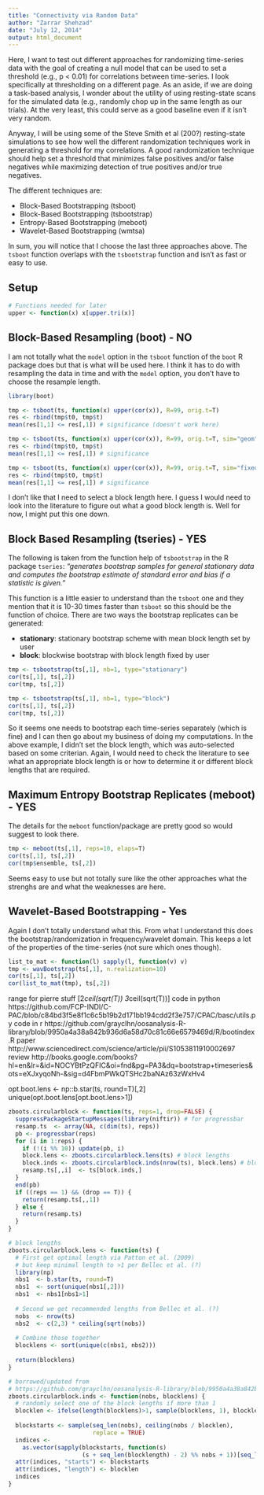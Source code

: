 ```yaml
---
title: "Connectivity via Random Data"
author: "Zarrar Shehzad"
date: "July 12, 2014"
output: html_document
---
```


Here, I want to test out different approaches for randomizing time-series data with the goal of creating a null model that can be used to set a threshold (e.g., p < 0.01) for correlations between time-series. I look specifically at thresholding on a different page. As an aside, if we are doing a task-based analysis, I wonder about the utility of using resting-state scans for the simulated data (e.g., randomly chop up in the same length as our trials). At the very least, this could serve as a good baseline even if it isn't very random.

Anyway, I will be using some of the Steve Smith et al (200?) resting-state simulations to see how well the different randomization techniques work in generating a threshold for my correlations. A good randomization technique should help set a threshold that minimizes false positives and/or false negatives while maximizing detection of true positives and/or true negatives.

The different techniques are:

* Block-Based Bootstrapping (tsboot)
* Block-Based Bootstrapping (tsbootstrap)
* Entropy-Based Bootstrapping (meboot)
* Wavelet-Based Bootstrapping (wmtsa)

In sum, you will notice that I choose the last three approaches above. The `tsboot` function overlaps with the `tsbootstrap` function and isn't as fast or easy to use.

## Setup

```r
# Functions needed for later
upper <- function(x) x[upper.tri(x)]
```


## Block-Based Resampling (boot) - NO

I am not totally what the `model` option in the `tsboot` function of the `boot` R package does but that is what will be used here. I think it has to do with resampling the data in time and with the `model` option, you don't have to choose the resample length.

```r
library(boot)

tmp <- tsboot(ts, function(x) upper(cor(x)), R=99, orig.t=T)
res <- rbind(tmp$t0, tmp$t)
mean(res[1,1] <= res[,1]) # significance (doesn't work here)

tmp <- tsboot(ts, function(x) upper(cor(x)), R=99, orig.t=T, sim="geom", l=20)
res <- rbind(tmp$t0, tmp$t)
mean(res[1,1] <= res[,1]) # significance

tmp <- tsboot(ts, function(x) upper(cor(x)), R=99, orig.t=T, sim="fixed", l=20)
res <- rbind(tmp$t0, tmp$t)
mean(res[1,1] <= res[,1]) # significance
```

I don't like that I need to select a block length here. I guess I would need to look into the literature to figure out what a good block length is. Well for now, I might put this one down.


## Block Based Resampling (tseries) - YES

The following is taken from the function help of `tsbootstrap` in the R package `tseries`: *"generates bootstrap samples for general stationary data and computes the bootstrap
estimate of standard error and bias if a statistic is given."*

This function is a little easier to understand than the `tsboot` one and they mention that it is 10-30 times faster than `tsboot` so this should be the function of choice. There are two ways the bootstrap replicates can be generated:

* **stationary**: stationary bootstrap scheme with mean block length set by user
* **block**: blockwise bootstrap with block length fixed by user

```r
tmp <- tsbootstrap(ts[,1], nb=1, type="stationary")
cor(ts[,1], ts[,2])
cor(tmp, ts[,2])

tmp <- tsbootstrap(ts[,1], nb=1, type="block")
cor(ts[,1], ts[,2])
cor(tmp, ts[,2])
```

So it seems one needs to bootstrap each time-series separately (which is fine) and I can then go about my business of doing my computations. In the above example, I didn't set the block length, which was auto-selected based on some criterian. Again, I would need to check the literature to see what an appropriate block length is or how to determine it or different block lengths that are required.


## Maximum Entropy Bootstrap Replicates (meboot) - YES

The details for the `meboot` function/package are pretty good so would suggest to look there.

```r
tmp <- meboot(ts[,1], reps=10, elaps=T)
cor(ts[,1], ts[,2])
cor(tmp$ensemble, ts[,2])
```

Seems easy to use but not totally sure like the other approaches what the strenghs are and what the weaknesses are here.


## Wavelet-Based Bootstrapping - Yes

Again I don't totally understand what this. From what I understand this does the bootstrap/randomization in frequency/wavelet domain. This keeps a lot of the properties of the time-series (not sure which ones though).

```r
list_to_mat <- function(l) sapply(l, function(v) v)
tmp <- wavBootstrap(ts[,1], n.realization=10)
cor(ts[,1], ts[,2])
cor(list_to_mat(tmp), ts[,2])
```


range for pierre stuff [2*ceil(sqrt(T)) 3*ceil(sqrt(T))]
code in python https://github.com/FCP-INDI/C-PAC/blob/c84bd3f5e8f1c6c5b19b2d171bb194cdd2f3e757/CPAC/basc/utils.py
code in r https://github.com/grayclhn/oosanalysis-R-library/blob/9950a4a38a842b936d6a58d70c81c66e6579469d/R/bootindex.R
paper http://www.sciencedirect.com/science/article/pii/S1053811910002697
review http://books.google.com/books?hl=en&lr=&id=NOCYBtPzQFIC&oi=fnd&pg=PA3&dq=bootstrap+timeseries&ots=eXJxyqoNh-&sig=d4FbmPWkQTSHc2baNAz63zWxHv4

opt.boot.lens <- np::b.star(ts, round=T)[,2]
unique(opt.boot.lens[opt.boot.lens>1])


```r
zboots.circularblock <- function(ts, reps=1, drop=FALSE) {
  suppressPackageStartupMessages(library(niftir)) # for progressbar
  resamp.ts  <- array(NA, c(dim(ts), reps))
  pb <- progressbar(reps)
  for (i in 1:reps) {
    if (!(i %% 10)) update(pb, i)
    block.lens <- zboots.circularblock.lens(ts) # block lengths
    block.inds <- zboots.circularblock.inds(nrow(ts), block.lens) # block indices
    resamp.ts[,,i]  <- ts[block.inds,]
  }
  end(pb)
  if ((reps == 1) && (drop == T)) {
    return(resamp.ts[,,1])
  } else {
    return(resamp.ts)
  }
}

# block lengths
zboots.circularblock.lens <- function(ts) {
  # First get optimal length via Patton et al. (2009)
  # but keep minimal length to >1 per Bellec et al. (?)
  library(np)
  nbs1  <- b.star(ts, round=T)
  nbs1  <- sort(unique(nbs1[,2]))
  nbs1  <- nbs1[nbs1>1]
  
  # Second we get recommended lengths from Bellec et al. (?)
  nobs  <- nrow(ts)
  nbs2  <- c(2,3) * ceiling(sqrt(nobs))
  
  # Combine those together
  blocklens <- sort(unique(c(nbs1, nbs2)))
  
  return(blocklens)
}

# borrowed/updated from
# https://github.com/grayclhn/oosanalysis-R-library/blob/9950a4a38a842b936d6a58d70c81c66e6579469d/R/bootindex.R
zboots.circularblock.inds <- function(nobs, blocklens) {
  # randomly select one of the block lengths if more than 1
  blocklen <- ifelse(length(blocklens)>1, sample(blocklens, 1), blocklens)
  
  blockstarts <- sample(seq_len(nobs), ceiling(nobs / blocklen),
                        replace = TRUE)
  indices <-
    as.vector(sapply(blockstarts, function(s)
                     (s + seq_len(blocklength) - 2) %% nobs + 1))[seq_len(nobs)]
  attr(indices, "starts") <- blockstarts
  attr(indices, "length") <- blocklen
  indices
}
```